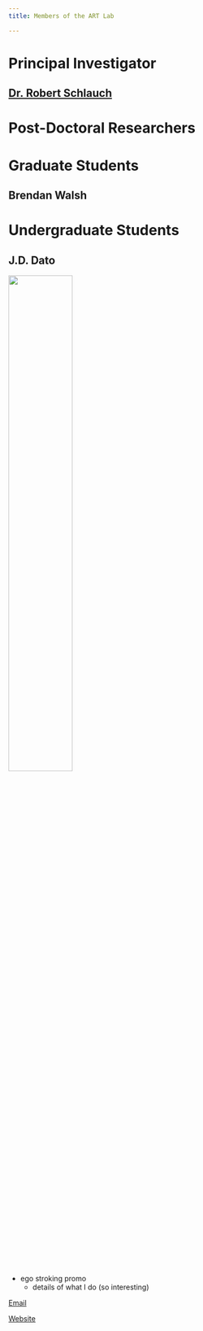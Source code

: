 ```yaml
---
title: Members of the ART Lab

---
```


# Principal Investigator

## [Dr. Robert Schlauch](https://scholar.google.com/citations?user=S7kibPcAAAAJ&hl=en&oi=ao)

# Post-Doctoral Researchers

# Graduate Students

## Brendan Walsh


# Undergraduate Students

## J.D. Dato 

![](profile_pic-2-2.avif){width="50%"}

- ego stroking promo
    - details of what I do (so interesting)  

<a href="mailto:jdato@usf.edu" class="about-link">
    <i class="bi bi-envelope-paper-fill"></i>
     <span class="about-link-text">Email</span>
  </a>

<a href="https://jd-dato.github.io" class="about-link">
    <i class="bi bi-globe2"></i>
     <span class="about-link-text">Website</span>
  </a>


